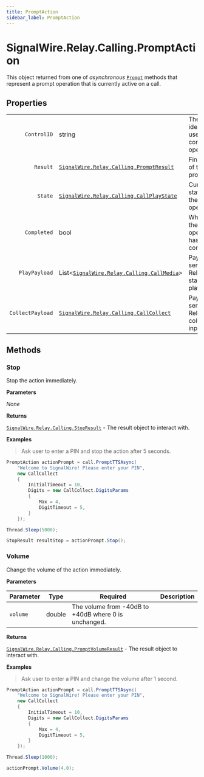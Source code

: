 ```yaml
---
title: PromptAction
sidebar_label: PromptAction
---
```


[signalwire-relay-calling-callcollect]: ../call-collect
[signalwire-relay-calling-callmedia]: ../call-media
[signalwire-relay-calling-callplaystate]: ../call-play-state
[signalwire-relay-calling-promptresult]: ../results/prompt-result
[signalwire-relay-calling-promptvolumeresult]: ../results/prompt-volume-result
[signalwire-relay-calling-stopresult]: ../results/stop-result
[call]: ../call#prompt

# SignalWire.Relay.Calling.PromptAction

This object returned from one of _asynchronous_ [`Prompt`][call] methods that represent a prompt operation that is currently active on a call.

## Properties

|    |   |   |
| -: | - | - |
| `ControlID` | string | The identifier used to control the operation. |
| `Result` | [`SignalWire.Relay.Calling.PromptResult`][signalwire-relay-calling-promptresult] | Final result of this prompt. |
| `State` | [`SignalWire.Relay.Calling.CallPlayState`][signalwire-relay-calling-callplaystate] | Current state of the play operation. |
| `Completed` | bool | Whether the prompt operation has completed. |
| `PlayPayload` | List&lt;[`SignalWire.Relay.Calling.CallMedia`][signalwire-relay-calling-callmedia]&gt; | Payload sent to Relay to start playing. |
| `CollectPayload` | [`SignalWire.Relay.Calling.CallCollect`][signalwire-relay-calling-callcollect] | Payload sent to Relay to collect input. |

## Methods

### Stop

Stop the action immediately.

**Parameters**

_None_

**Returns**

[`SignalWire.Relay.Calling.StopResult`][signalwire-relay-calling-stopresult] - The result object to interact with.

**Examples**

> Ask user to enter a PIN and stop the action after 5 seconds.

```csharp
PromptAction actionPrompt = call.PromptTTSAsync(
    "Welcome to SignalWire! Please enter your PIN",
    new CallCollect
    {
        InitialTimeout = 10,
        Digits = new CallCollect.DigitsParams
        {
            Max = 4,
            DigitTimeout = 5,
        }
    });

Thread.Sleep(5000);

StopResult resultStop = actionPrompt.Stop();
```

### Volume

Change the volume of the action immediately.

**Parameters**

| Parameter | Type | Required | Description |
| --------- | ---- | -------- | ----------- |
| `volume` | double | The volume from -40dB to +40dB where 0 is unchanged.

**Returns**

[`SignalWire.Relay.Calling.PromptVolumeResult`][signalwire-relay-calling-promptvolumeresult] - The result object to interact with.

**Examples**

> Ask user to enter a PIN and change the volume after 1 second.

```csharp
PromptAction actionPrompt = call.PromptTTSAsync(
    "Welcome to SignalWire! Please enter your PIN",
    new CallCollect
    {
        InitialTimeout = 10,
        Digits = new CallCollect.DigitsParams
        {
            Max = 4,
            DigitTimeout = 5,
        }
    });

Thread.Sleep(1000);

actionPrompt.Volume(4.0);
```
